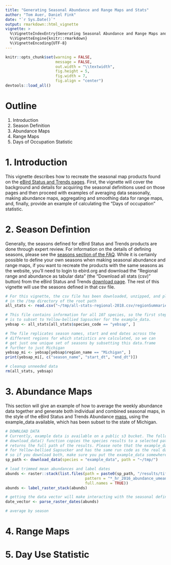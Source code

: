 ```yaml
---
title: "Generating Seasonal Abundance and Range Maps and Stats"
author: "Tom Auer, Daniel Fink"
date: "`r Sys.Date()`"
output: rmarkdown::html_vignette
vignette: >
  %\VignetteIndexEntry{Generating Seasonal Abundance and Range Maps and Stats}
  %\VignetteEngine{knitr::rmarkdown}
  %\VignetteEncoding{UTF-8}
---
```


```r
knitr::opts_chunk$set(warning = FALSE, 
                      message = FALSE, 
                      out.width = "\\textwidth", 
                      fig.height = 5, 
                      fig.width = 7, 
                      fig.align = "center")
devtools::load_all()
```

# Outline

1. Introduction
2. Season Definition
3. Abundance Maps
4. Range Maps
5. Days of Occupation Statistic

# 1. Introduction

This vignette describes how to recreate the seasonal map products found on the [eBird Status and Trends pages](https://ebird.org/science/status-and-trends). First, the vignette will cover the background and details for acquiring the seasonal definitions used on those pages and then proceed with examples of averaging data seasonally, making abundance maps, aggregating and smoothing data for range maps, and, finally, provide an example of calculating the "Days of occupation" statistic.

# 2. Season Defintion

Generally, the seasons defined for eBird Status and Trends products are done through expert review. For information on the details of defining seasons, please see the [seasons section of the FAQ](https://ebird.org/science/status-and-trends/faq#seasons). While it is certainly possible to define your own seasons when making seasonal abundance and range maps, if you want to recreate the products with the same seasons as the website, you'll need to login to ebird.org and download the "Regional range and abundance as tabular data" (the "Download all stats (csv)" button) from the eBird Status and Trends [download page](https://ebird.org/science/status-and-trends/download-data). The rest of this vignette will use the seasons defined in that csv file.

```r
# For this vignette, the csv file has been downloaded, unzipped, and placed
# in the /tmp directory of the root path
all_stats <- read.csv("~/tmp/all-stats-regional-2018.csv/regionSummaries-2018.csv")

# This file contains information for all 107 species, so the first step
# is to subset to Yellow-bellied Sapsucker for the example_data.
yebsap <- all_stats[all_stats$species_code == "yebsap", ]

# The file replicates season names, start and end dates across the 
# different regions for which statistics are calculated, so we can
# get just one unique set of seasons by subsetting this data.frame
# further to just Michigan
yebsap_mi <- yebsap[yebsap$region_name == "Michigan", ]
print(yebsap_mi[, c("season_name", "start_dt", "end_dt")])

# cleanup unneeded data
rm(all_stats, yebsap)
```

# 3. Abundance Maps

This section will give an example of how to average the weekly abundance data
together and generate both individual and combined seasonal maps, in the style of the eBird Status and Trends Abundance [maps](https://ebird.org/science/status-and-trends/yebsap/abundance-map), using the example_data available, which has been subset to the state of Michigan.

```r
# DOWNLOAD DATA
# Currently, example data is available on a public s3 bucket. The following 
# download_data() function copies the species results to a selected path and 
# returns the full path of the results. Please note that the example_data is
# for Yellow-bellied Sapsucker and has the same run code as the real data,
# so if you download both, make sure you put the example_data somewhere else.
sp_path <- download_data(species = "example_data", path = "~/tmp/")

# load trimmed mean abundances and label dates
abunds <- raster::stack(list.files(path = paste0(sp_path, "/results/tifs/"),
                                   pattern = "*_hr_2016_abundance_umean.tif",
                                   full.names = TRUE))
abunds <- label_raster_stack(abunds)

# getting the data vector will make interacting with the seasonal definitions easier
date_vector <- parse_raster_dates(abunds)

# average by season
```

# 4. Range Maps






# 5. Day Use Statistic
